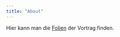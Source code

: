 ```yaml
---
title: "About"
---
```


Hier kann man die [Folien](BrustPresentation/MammaPresentation.html){target="_blank"} der Vortrag finden. 